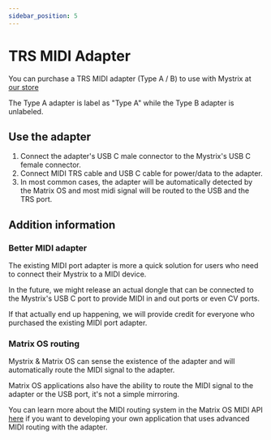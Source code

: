 ```yaml
---
sidebar_position: 5
---
```


# TRS MIDI Adapter

You can purchase a TRS MIDI adapter (Type A / B) to use with Mystrix at [our store](https://203.io/products/matrix-midi-out-adapter)

The Type A adapter is label as "Type A" while the Type B adapter is unlabeled.

## Use the adapter

1. Connect the adapter's USB C male connector to the Mystrix's USB C female connector.
2. Connect MIDI TRS cable and USB C cable for power/data to the adapter.
3. In most common cases, the adapter will be automatically detected by the Matrix OS and most midi signal will be routed to the USB and the TRS port.

## Addition information

### Better MIDI adapter
The existing MIDI port adapter is more a quick solution for users who need to connect their Mystrix to a MIDI device. 

In the future, we might release an actual dongle that can be connected to the Mystrix's USB C port to provide MIDI in and out ports or even CV ports.

If that actually end up happening, we will provide credit for everyone who purchased the existing MIDI port adapter.

### Matrix OS routing
Mystrix & Matrix OS can sense the existence of the adapter and will automatically route the MIDI signal to the adapter.

Matrix OS applications also have the ability to route the MIDI signal to the adapter or the USB port, it's not a simple mirroring.

You can learn more about the MIDI routing system in the Matrix OS MIDI API [here](/docs/Developer/MatrixOSApplicationAPI/MIDI) if you want to developing your own application that uses advanced MIDI routing with the adapter.
